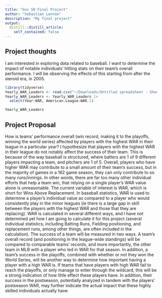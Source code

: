 ```yaml
---
title: "Gov 50 Final Project"
author: "Sebastian Lennox"
description: "My final project"
output:
  distill::distill_article:
    self_contained: false
---
```




## Project thoughts

I am interested in exploring data related to baseball. I want to determine the impact of notable individuals' hitting stats on their team's overall performance. I will be observing the effects of this starting from after the steroid era, in 2005. 

```r
library(tidyverse)
Yearly_WAR_Leaders <- read.csv("~/Downloads/Untitled spreadsheet - Sheet1.csv")
Yearly_WAR_Leaders <- Yearly_WAR_Leaders |>
  select(Year:WAR, American.League:WAR.1)

Yearly_WAR_Leaders
```

## Project Proposal

How is teams’ performance overall (win record, making it to the playoffs, winning the world series) affected by players with the highest WAR in their league in a particular year? 
I hypothesize that players with the highest WAR in their league do not notably affect the success of their team. This is because of the way baseball is structured, where batters are 1 of 9 different players impacting a team, and pitchers are 1 of 5. Overall, players who have higher WAR may contribute to a small amount of their team’s success, but in the majority of games in a 162 game season, they can only contribute to so many runs/innings. In other words, there are far too many other individual efforts that help a team win, that relying on a single player’s WAR value alone is unreasonable. 
The current variable of interest is WAR, which is short for Wins Above Replacement. In baseball statistics, WAR is used to determine a player’s individual value as compared to a player who would consistently play in the minor leagues (ie there is a large gap in skill between the players with the highest WAR and those that they are replacing). WAR is calculated in several different ways, and I have not determined yet how I am going to calculate it for this project (several individual statistics, including Batting Runs, Fielding positioning, and replacement runs, among other things, are often included in the calculation). 
The success of a team will be measured in two ways. A team’s overall record (and positioning in the league-wide standings) will be compared to comparable teams’ records, and more importantly, the other team in MLB with a player who led in WAR for that season. In addition, a team’s success in the playoffs, combined with whether or not they won the World Series, will be another way to determine how important having a player with a high WAR is. 
If teams that have players with high WAR fail to reach the playoffs, or only manage to enter through the wildcard, this will be a strong indication of how little effect these players have. In addition, their success in the postseason, potentially analyzed in tandem with the players’ postseason WAR, may further indicate the actual impact that these highly skilled individuals actually have. 
